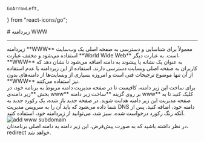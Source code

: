     GoArrowLeft,
} from "react-icons/go";


<Layout>
<Head>
<title>مستندات اضافه کردن زیردامنه www به برنامه - لیارا</title>
</Head>
# زیردامنه WWW

<hr className="mb-2" />
زیردامنه **WWW** معمولاً برای شناسایی و دسترسی به صفحه اصلی یک وب‌سایت استفاده می‌شود و مخفف عبارت **World Wide Web** است. به عبارت دیگر، **WWW** به عنوان یک نشانه یا پیشوند به دامنه اضافه می‌شود تا نشان دهد که کاربران به صفحه اصلی وبسایت دسترسی دارند.
استفاده از این زیردامنه یا عدم استفاده از آن تنها موضوع ترجیحات فنی است و امروزه بسیاری از وبسایت‌ها از دامنه‌های بدون **WWW** نیز استفاده می‌کنند. 

<Section id="create" title="ساخت زیر دامنه WWW" />
برای ساخت این زیر دامنه، کافیست تا در صفحه مدیریت دامنه مربوط به برنامه خود، در بخش **زیر دامنه‌ی www** بر روی گزینه **ساخت زیر دامنه www** کلیک کنید تا به صفحه مدیریت این زیر دامنه هدایت شوید. 
در صفحه جدید باز شده، یک رکورد جدید به شما داده می‌شود که باید آن را به سرویس مدیریت DNS دامنه خود، اضافه کنید. پس از آنکه رنگ رکورد درخواست شده، سبز شد، می‌توانید از زیردامنه خود، استفاده کنید.

<div className="h-4" />
<img src="https://files.liara.ir/liara/docs/add-www-subdomain.gif" alt="add www subdomain"/>
<div className="h-4" />
در نظر داشته باشید که به صورت پیش‌فرض، این زیر دامنه به دامنه اصلی برنامه‌تان، redirect خواهد شد.

</Layout>